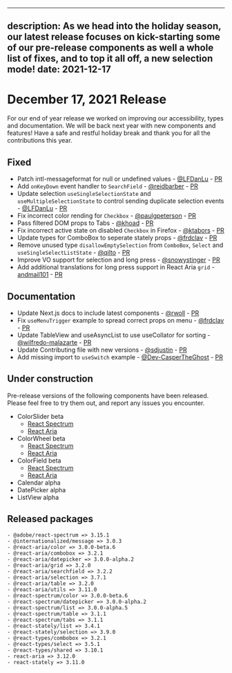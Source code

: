 <!-- Copyright 2020 Adobe. All rights reserved.
This file is licensed to you under the Apache License, Version 2.0 (the "License");
you may not use this file except in compliance with the License. You may obtain a copy
of the License at http://www.apache.org/licenses/LICENSE-2.0
Unless required by applicable law or agreed to in writing, software distributed under
the License is distributed on an "AS IS" BASIS, WITHOUT WARRANTIES OR REPRESENTATIONS
OF ANY KIND, either express or implied. See the License for the specific language
governing permissions and limitations under the License. -->


---
description: As we head into the holiday season, our latest release focuses on kick-starting some of our pre-release components as well a whole list of fixes, and to top it all off, a new selection mode! 
date: 2021-12-17
---

# December 17, 2021 Release

For our end of year release we worked on improving our accessibility, types and documentation. We will be back next year with new components and features! Have a safe and restful holiday break and thank you for all the contributions this year.

## Fixed
- Patch intl-messageformat for null or undefined values - [@LFDanLu](https://github.com/LFDanLu) - [PR](https://github.com/adobe/react-spectrum/pull/2544)
- Add `onKeyDown` event handler to `SearchField` - [@reidbarber](https://github.com/reidbarber) - [PR](https://github.com/adobe/react-spectrum/pull/2617)
- Update selection `useSingleSelectionState` and `useMultipleSelectionState` to control sending duplicate selection events - [@LFDanLu](https://github.com/LFDanLu) - [PR](https://github.com/adobe/react-spectrum/pull/2618)
- Fix incorrect color rending for `Checkbox` - [@paulgpeterson](https://github.com/paulgpeterson) - [PR](https://github.com/adobe/react-spectrum/pull/2662) 
- Pass filtered DOM props to Tabs - [@khoad](https://github.com/khoad) - [PR](https://github.com/adobe/react-spectrum/pull/2655)
- Fix incorrect active state on disabled `Checkbox` in Firefox - [@ktabors](https://github.com/ktabors) - [PR](https://github.com/adobe/react-spectrum/pull/2582)
- Update types for ComboBox to seperate stately props - [@frdclav](https://github.com/frdclav) - [PR](https://github.com/adobe/react-spectrum/pull/2651)
- Remove unused type `disallowEmptySelection` from `ComboBox`, `Select` and `useSingleSelectListState` - [@qilto](https://github.com/qilto) - [PR](https://github.com/adobe/react-spectrum/pull/2652/)
- Improve VO support for selection and long press - [@snowystinger](https://github.com/snowystinger) - [PR](https://github.com/adobe/react-spectrum/pull/2521)
- Add additional translations for long press support in React Aria `grid` - [andmail101](https://github.com/angmail101) - [PR](https://github.com/adobe/react-spectrum/pull/2690)

## Documentation
- Update Next.js docs to include latest components - [@rwoll](https://github.com/rwoll) - [PR](https://github.com/adobe/react-spectrum/pull/2638)
- Fix `useMenuTrigger` example to spread correct props on menu - [@frdclav](https://github.com/frdclav) - [PR](https://github.com/adobe/react-spectrum/pull/2642/)
- Update TableView and useAsyncList to use useCollator for sorting - [@wilfredo-malazarte](https://github.com/wilfredo-malazarte) - [PR](https://github.com/adobe/react-spectrum/pull/2656)
- Update Contributing file with new versions - [@sdjustin](https://github.com/sdjustin) - [PR](https://github.com/adobe/react-spectrum/pull/2649)
- Add missing import to `useSwitch` example - [@Dev-CasperTheGhost](https://github.com/Dev-CasperTheGhost) - [PR](https://github.com/adobe/react-spectrum/pull/2634)

## Under construction

Pre-release versions of the following components have been released. Please feel free to try them out, and report any issues you encounter.

- ColorSlider beta
    - [React Spectrum](https://react-spectrum.adobe.com/react-spectrum/ColorSlider.html)
    - [React Aria](https://react-spectrum.adobe.com/react-aria/useColorSlider.html)
- ColorWheel beta
    - [React Spectrum](https://react-spectrum.adobe.com/react-spectrum/ColorWheel.html)
    - [React Aria](https://react-spectrum.adobe.com/react-aria/useColorWheel.html)
- ColorField beta
    - [React Spectrum](https://react-spectrum.adobe.com/react-spectrum/ColorField.html)
    - [React Aria](https://react-spectrum.adobe.com/react-aria/useColorField.html)
- Calendar alpha
- DatePicker alpha
- ListView alpha

## Released packages

```
- @adobe/react-spectrum => 3.15.1
- @internationalized/message => 3.0.3
- @react-aria/color => 3.0.0-beta.6
- @react-aria/combobox => 3.2.1
- @react-aria/datepicker => 3.0.0-alpha.2
- @react-aria/grid => 3.2.0
- @react-aria/searchfield => 3.2.2
- @react-aria/selection => 3.7.1
- @react-aria/table => 3.2.0
- @react-aria/utils => 3.11.0
- @react-spectrum/color => 3.0.0-beta.6
- @react-spectrum/datepicker => 3.0.0-alpha.2
- @react-spectrum/list => 3.0.0-alpha.5
- @react-spectrum/table => 3.1.1
- @react-spectrum/tabs => 3.1.1
- @react-stately/list => 3.4.1
- @react-stately/selection => 3.9.0
- @react-types/combobox => 3.2.1
- @react-types/select => 3.5.1
- @react-types/shared => 3.10.1
- react-aria => 3.12.0
- react-stately => 3.11.0
```
